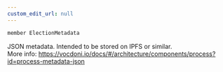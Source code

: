 ```yaml
---
custom_edit_url: null
---
```


```ts
member ElectionMetadata
```

<div>

</div>

JSON metadata. Intended to be stored on IPFS or similar.<br />More info: https://vocdoni.io/docs/#/architecture/components/process?id=process-metadata-json

